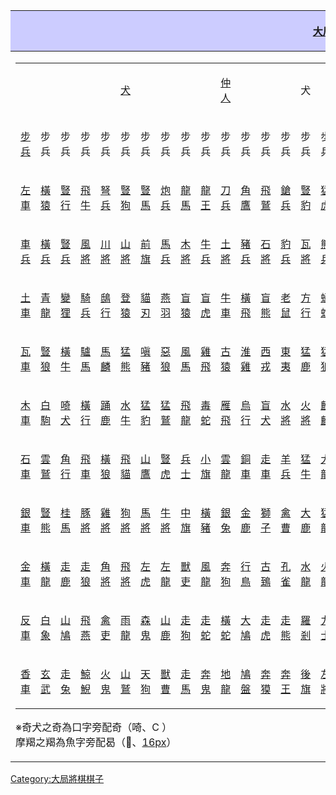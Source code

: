 {| class="collapsible autocollapse" style="text-align:center; margin:auto; border:1px solid #000;width:100%;"
|-
! style="background-color:#CCF;" | [[大局將棋]]棋子（己方初始配置）
|- 
|
{| class="wikitable" style="font-size:x-small;text-align:center;background:#fff;margin:0 auto;"
|-
|&nbsp;||||||||||[[犬 (日本將棋)|犬]]||||||||||[[仲人 (日本將棋)|仲人]]||||||||犬||||||||||||||犬||||||||仲人||||||||||犬||||||||||
|-
|[[步兵 (日本將棋)|步兵]]||步兵||步兵||步兵||步兵||步兵||步兵||步兵||步兵||步兵||步兵||步兵||步兵||步兵||步兵||步兵||步兵||步兵||步兵||步兵||步兵||步兵||步兵||步兵||步兵||步兵||步兵||步兵||步兵||步兵||步兵||步兵||步兵||步兵||步兵||步兵
|-
|[[左車]]||[[橫猿]]||[[豎行]]||[[飛牛]]||[[弩兵 (日本將棋)|弩兵]]||[[豎狗]]||[[豎馬]]||[[炮兵 (日本將棋)|炮兵]]||[[龍馬 (日本將棋)|龍馬]]||[[龍王 (日本將棋棋子)|龍王]]||[[刀兵]]||[[角鷹]]||[[飛鷲]]||[[鎗兵 (日本將棋)|鎗兵]]||[[豎豹]]||[[猛虎 (日本將棋)|猛虎]]||[[弓兵 (日本將棋)|弓兵]]||[[狛犬 (日本將棋)|狛犬]]||[[吼犬]]||弓兵||猛虎||豎豹||鎗兵||飛鷲||角鷹||刀兵||龍王||龍馬||炮兵||豎馬||豎狗||弩兵||飛牛||豎行||橫猿||[[右車]]
|-
|[[車兵]]||[[橫兵]]||[[豎兵]]||[[風將]]||[[川將]]||[[山將]]||[[前旗]]||[[馬兵]]||[[木將]]||[[牛兵]]||[[土將]]||[[豬兵]]||[[石將]]||[[豹兵]]||[[瓦將]]||[[熊兵]]||[[鐵將 (日本將棋)|鐵將]]||[[大師 (日本將棋)|大師]]||[[大旗]]||鐵將||熊兵||瓦將||豹兵||石將||豬兵||土將||牛兵||木將||馬兵||前旗||山將||川將||風將||豎兵||橫兵||車兵
|-
|[[土車]]||[[青龍 (日本將棋)|青龍]]||[[變狸]]||[[騎兵 (日本將棋)|騎兵]]||[[鴟行]]||[[登猿]]||[[貓刃]]||[[燕羽]]||[[盲猿]]||[[盲虎]]||[[牛車 (日本將棋)|牛車]]||[[橫飛]]||[[盲熊]]||[[老鼠 (日本將棋)|老鼠]]||[[方行]]||[[蟠蛇]]||[[臥龍 (日本將棋)|臥龍]]||[[獅鷹]]||[[奔鷲]]||臥龍||蟠蛇||方行||老鼠||盲熊||橫飛||牛車||盲虎||盲猿||燕羽||貓刃||登猿||鴟行||騎兵||變狸||[[朱雀 (日本將棋)|朱雀]]||土車
|-
|[[瓦車]]||[[豎狼]]||[[橫牛]]||[[驢馬 (日本將棋)|驢馬]]||[[馬麟 (日本將棋)|馬麟]]||[[猛熊]]||[[嗔豬]]||[[惡狼]]||[[風馬]]||[[雞飛]]||[[古猿]]||[[淮雞]]||[[西戎 (日本將棋)|西戎]]||[[東夷 (日本將棋)|東夷]]||[[猛鹿]]||[[猛狼]]||[[隱狐]]||[[鵬師]]||[[中師]]||隱狐||猛狼||猛鹿||[[南蠻 (日本將棋)|南蠻]]||[[北狄 (日本將棋)|北狄]]||淮雞||古猿||雞飛||風馬||惡狼||嗔豬||猛熊||馬麟||驢馬||橫牛||豎狼||瓦車
|-
|[[木車]]||[[白駒]]||[[𠵇犬]]||[[橫行]]||[[踊鹿]]||[[水牛 (日本將棋)|水牛]]||[[猛豹]]||[[猛鷲]]||[[飛龍 (日本將棋)|飛龍]]||[[毒蛇 (日本將棋)|毒蛇]]||[[雁飛]]||[[烏行]]||[[盲犬]]||[[水將]]||[[火將]]||[[麒麟 (日本將棋)|麒麟]]||[[摩羯 (日本將棋)|摩羯]]||[[大龜]]||[[小龜]]||[[鉤行]]||[[鳳凰 (日本將棋)|鳳凰]]||火將||水將||盲犬||烏行||雁飛||毒蛇||飛龍||猛鷲||猛豹||水牛||踊鹿||橫行||𠵇犬||白駒||木車
|-
|[[石車]]||[[雲鷲]]||[[角行]]||[[飛車 (日本將棋)|飛車]]||[[橫狼]]||[[飛貓 (日本將棋)|飛貓]]||[[山鷹]]||[[豎虎]]||[[兵士 (日本將棋)|兵士]]||[[小旗]]||[[雲龍 (日本將棋)|雲龍]]||[[銅車]]||[[走車]]||[[羊兵]]||[[猛牛]]||[[大龍 (日本將棋)|大龍]]||[[金翅]]||[[提婆 (日本將棋)|提婆]]||[[無明 (日本將棋)|無明]]||金翅||大龍||猛牛||羊兵||走車||銅車||雲龍||小旗||兵士||豎虎||山鷹||飛貓||橫狼||飛車||角行||雲鷲||石車
|-
|[[銀車]]||[[豎熊]]||[[桂馬]]||[[豚將]]||[[雞將]]||[[狗將]]||[[馬將]]||[[牛將]]||[[中旗]]||[[橫豬]]||[[銀兔]]||[[金鹿]]||[[獅子 (日本將棋)|獅子]]||[[禽曹]]||[[大鹿]]||[[猛龍]]||[[林鬼]]||[[大將 (日本將棋)|大將]]||[[副將 (日本將棋)|副將]]||林鬼||猛龍||大鹿||禽曹||獅子||金鹿||銀兔||橫豬||中旗||牛將||馬將||狗將||雞將||豚將||桂馬||豎熊||銀車
|-
|[[金車]]||[[橫龍]]||[[走鹿]]||[[走狼]]||[[角將]]||[[飛將 (日本將棋)|飛將]]||[[左虎]]||[[左龍]]||[[獸吏]]||[[風龍]]||[[奔狗]]||[[行鳥]]||[[古鵄]]||[[孔雀 (日本將棋)|孔雀]]||[[水龍 (日本將棋)|水龍]]||[[火龍 (日本將棋)|火龍]]||[[銅將]]||[[麟師]]||[[鳳師]]||銅將||火龍||水龍||孔雀||古鵄||行鳥||奔狗||風龍||獸吏||[[右龍]]||[[右虎]]||飛將||角將||走狼||走鹿||橫龍||金車
|-
|[[反車]]||[[白象 (日本將棋)|白象]]||[[山鳩]]||[[飛燕 (日本將棋)|飛燕]]||[[禽吏]]||[[雨龍]]||[[森鬼]]||[[山鹿]]||[[走狗 (日本將棋)|走狗]]||[[走蛇]]||[[橫蛇]]||[[大鳩]]||[[走虎]]||[[走熊]]||[[羅剎 (日本將棋)|羅剎]]||[[力士 (日本將棋)|力士]]||[[銀將]]||[[近王]]||[[醉象]]||銀將||[[金剛 (日本將棋)|金剛]]||[[夜刃]]||走熊||走虎||大鳩||橫蛇||走蛇||走狗||山鹿||森鬼||雨龍||禽吏||飛燕||山鳩||[[香象]]||反車
|-
|[[香車]]||[[玄武 (日本將棋)|玄武]]||[[走兔]]||[[鯨鯢]]||[[火鬼]]||[[山鷲]]||[[天狗 (日本將棋)|天狗]]||[[獸曹]]||[[走馬]]||[[奔鬼]]||[[地龍 (日本將棋)|地龍]]||[[鳩盤]]||[[奔獏]]||[[奔王]]||[[後旗]]||[[左將]]||[[金將]]||[[玉將]]||[[太子 (日本將棋)|太子]]||金將||[[右將]]||後旗||奔王||奔獏||[[鳩槃|鳩-{槃}-]]||地龍||奔鬼||走馬||獸曹||天狗||山鷲||火鬼||鯨鯢||走兔||[[白虎 (日本將棋)|白虎]]||香車
|}
※奇犬之奇為口字旁配奇（𠵇、[[File:Chinese character ki 53e3 5947.png|16px]]）<br />
摩羯之羯為魚字旁配曷（𩹄、[[:ja:File:Chinese character katsu 9b5a 66f7.png|16px]]）
|}<noinclude>
[[Category:大局將棋棋子]]
</noinclude>